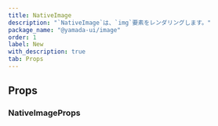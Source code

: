 ```yaml
---
title: NativeImage
description: "`NativeImage`は、`img`要素をレンダリングします。"
package_name: "@yamada-ui/image"
order: 1
label: New
with_description: true
tab: Props
---
```


## Props

### NativeImageProps

<PropsCard id="nativeimage-_accept" name="_accept" type="CSSUIObject" />

<PropsCard id="nativeimage-_active" name="_active" type="CSSUIObject" />

<PropsCard id="nativeimage-_after" name="_after" type="CSSUIObject" />

<PropsCard id="nativeimage-_anylink" name="_anyLink" type="CSSUIObject" />

<PropsCard id="nativeimage-_autofill" name="_autofill" type="CSSUIObject" />

<PropsCard id="nativeimage-_backdrop" name="_backdrop" type="CSSUIObject" />

<PropsCard id="nativeimage-_before" name="_before" type="CSSUIObject" />

<PropsCard id="nativeimage-_between" name="_between" type="CSSUIObject" />

<PropsCard id="nativeimage-_blank" name="_blank" type="CSSUIObject" />

<PropsCard id="nativeimage-_checked" name="_checked" type="CSSUIObject" />

<PropsCard id="nativeimage-_cue" name="_cue" type="CSSUIObject" />

<PropsCard id="nativeimage-_cueregion" name="_cueRegion" type="CSSUIObject" />

<PropsCard id="nativeimage-_dark" name="_dark" type="CSSUIObject" />

<PropsCard id="nativeimage-_default" name="_default" type="CSSUIObject" />

<PropsCard id="nativeimage-_disabled" name="_disabled" type="CSSUIObject" />

<PropsCard id="nativeimage-_empty" name="_empty" type="CSSUIObject" />

<PropsCard id="nativeimage-_enabled" name="_enabled" type="CSSUIObject" />

<PropsCard id="nativeimage-_end" name="_end" type="CSSUIObject" />

<PropsCard id="nativeimage-_even" name="_even" type="CSSUIObject" />

<PropsCard id="nativeimage-_expanded" name="_expanded" type="CSSUIObject" />

<PropsCard
  id="nativeimage-_fileselector"
  name="_fileSelector"
  type="CSSUIObject"
/>

<PropsCard id="nativeimage-_filled" name="_filled" type="CSSUIObject" />

<PropsCard id="nativeimage-_first" name="_first" type="CSSUIObject" />

<PropsCard
  id="nativeimage-_firstletter"
  name="_firstLetter"
  type="CSSUIObject"
/>

<PropsCard id="nativeimage-_firstline" name="_firstLine" type="CSSUIObject" />

<PropsCard id="nativeimage-_focus" name="_focus" type="CSSUIObject" />

<PropsCard
  id="nativeimage-_focusvisible"
  name="_focusVisible"
  type="CSSUIObject"
/>

<PropsCard
  id="nativeimage-_focuswithin"
  name="_focusWithin"
  type="CSSUIObject"
/>

<PropsCard id="nativeimage-_fullscreen" name="_fullScreen" type="CSSUIObject" />

<PropsCard id="nativeimage-_grabbed" name="_grabbed" type="CSSUIObject" />

<PropsCard
  id="nativeimage-_groupaccept"
  name="_groupAccept"
  type="CSSUIObject"
/>

<PropsCard
  id="nativeimage-_groupactive"
  name="_groupActive"
  type="CSSUIObject"
/>

<PropsCard id="nativeimage-_groupblank" name="_groupBlank" type="CSSUIObject" />

<PropsCard
  id="nativeimage-_groupchecked"
  name="_groupChecked"
  type="CSSUIObject"
/>

<PropsCard
  id="nativeimage-_groupdisabled"
  name="_groupDisabled"
  type="CSSUIObject"
/>

<PropsCard
  id="nativeimage-_groupenabled"
  name="_groupEnabled"
  type="CSSUIObject"
/>

<PropsCard
  id="nativeimage-_groupexpanded"
  name="_groupExpanded"
  type="CSSUIObject"
/>

<PropsCard id="nativeimage-_groupfocus" name="_groupFocus" type="CSSUIObject" />

<PropsCard
  id="nativeimage-_groupfocusvisible"
  name="_groupFocusVisible"
  type="CSSUIObject"
/>

<PropsCard
  id="nativeimage-_groupfocuswithin"
  name="_groupFocusWithin"
  type="CSSUIObject"
/>

<PropsCard
  id="nativeimage-_groupgrabbed"
  name="_groupGrabbed"
  type="CSSUIObject"
/>

<PropsCard
  id="nativeimage-_grouphorizontal"
  name="_groupHorizontal"
  type="CSSUIObject"
/>

<PropsCard id="nativeimage-_grouphover" name="_groupHover" type="CSSUIObject" />

<PropsCard id="nativeimage-_groupidle" name="_groupIdle" type="CSSUIObject" />

<PropsCard
  id="nativeimage-_groupinvalid"
  name="_groupInvalid"
  type="CSSUIObject"
/>

<PropsCard
  id="nativeimage-_grouploaded"
  name="_groupLoaded"
  type="CSSUIObject"
/>

<PropsCard
  id="nativeimage-_grouploading"
  name="_groupLoading"
  type="CSSUIObject"
/>

<PropsCard
  id="nativeimage-_groupoptional"
  name="_groupOptional"
  type="CSSUIObject"
/>

<PropsCard
  id="nativeimage-_groupplaceholdershown"
  name="_groupPlaceholderShown"
  type="CSSUIObject"
/>

<PropsCard
  id="nativeimage-_grouppressed"
  name="_groupPressed"
  type="CSSUIObject"
/>

<PropsCard
  id="nativeimage-_groupreadonly"
  name="_groupReadOnly"
  type="CSSUIObject"
/>

<PropsCard
  id="nativeimage-_groupreadwrite"
  name="_groupReadWrite"
  type="CSSUIObject"
/>

<PropsCard
  id="nativeimage-_groupreject"
  name="_groupReject"
  type="CSSUIObject"
/>

<PropsCard
  id="nativeimage-_grouprequired"
  name="_groupRequired"
  type="CSSUIObject"
/>

<PropsCard
  id="nativeimage-_groupselected"
  name="_groupSelected"
  type="CSSUIObject"
/>

<PropsCard
  id="nativeimage-_groupuserinvalid"
  name="_groupUserInvalid"
  type="CSSUIObject"
/>

<PropsCard id="nativeimage-_groupvalid" name="_groupValid" type="CSSUIObject" />

<PropsCard
  id="nativeimage-_groupvertical"
  name="_groupVertical"
  type="CSSUIObject"
/>

<PropsCard id="nativeimage-_hidden" name="_hidden" type="CSSUIObject" />

<PropsCard id="nativeimage-_holiday" name="_holiday" type="CSSUIObject" />

<PropsCard id="nativeimage-_horizontal" name="_horizontal" type="CSSUIObject" />

<PropsCard id="nativeimage-_hover" name="_hover" type="CSSUIObject" />

<PropsCard id="nativeimage-_idle" name="_idle" type="CSSUIObject" />

<PropsCard
  id="nativeimage-_indeterminate"
  name="_indeterminate"
  type="CSSUIObject"
/>

<PropsCard id="nativeimage-_inrange" name="_inRange" type="CSSUIObject" />

<PropsCard id="nativeimage-_invalid" name="_invalid" type="CSSUIObject" />

<PropsCard id="nativeimage-_last" name="_last" type="CSSUIObject" />

<PropsCard id="nativeimage-_light" name="_light" type="CSSUIObject" />

<PropsCard id="nativeimage-_link" name="_link" type="CSSUIObject" />

<PropsCard id="nativeimage-_loaded" name="_loaded" type="CSSUIObject" />

<PropsCard id="nativeimage-_loading" name="_loading" type="CSSUIObject" />

<PropsCard id="nativeimage-_marker" name="_marker" type="CSSUIObject" />

<PropsCard id="nativeimage-_mediadark" name="_mediaDark" type="CSSUIObject" />

<PropsCard id="nativeimage-_medialight" name="_mediaLight" type="CSSUIObject" />

<PropsCard
  id="nativeimage-_mediareducemotion"
  name="_mediaReduceMotion"
  type="CSSUIObject"
/>

<PropsCard id="nativeimage-_modal" name="_modal" type="CSSUIObject" />

<PropsCard
  id="nativeimage-_nativeactive"
  name="_nativeActive"
  type="CSSUIObject"
/>

<PropsCard
  id="nativeimage-_nativechecked"
  name="_nativeChecked"
  type="CSSUIObject"
/>

<PropsCard
  id="nativeimage-_nativedisabled"
  name="_nativeDisabled"
  type="CSSUIObject"
/>

<PropsCard
  id="nativeimage-_nativefocus"
  name="_nativeFocus"
  type="CSSUIObject"
/>

<PropsCard
  id="nativeimage-_nativefocusvisible"
  name="_nativeFocusVisible"
  type="CSSUIObject"
/>

<PropsCard
  id="nativeimage-_nativefocuswithin"
  name="_nativeFocusWithin"
  type="CSSUIObject"
/>

<PropsCard
  id="nativeimage-_nativehidden"
  name="_nativeHidden"
  type="CSSUIObject"
/>

<PropsCard
  id="nativeimage-_nativehover"
  name="_nativeHover"
  type="CSSUIObject"
/>

<PropsCard
  id="nativeimage-_nativereadonly"
  name="_nativeReadOnly"
  type="CSSUIObject"
/>

<PropsCard
  id="nativeimage-_nativetarget"
  name="_nativeTarget"
  type="CSSUIObject"
/>

<PropsCard
  id="nativeimage-_nativevalid"
  name="_nativeValid"
  type="CSSUIObject"
/>

<PropsCard id="nativeimage-_notfirst" name="_notFirst" type="CSSUIObject" />

<PropsCard id="nativeimage-_notlast" name="_notLast" type="CSSUIObject" />

<PropsCard id="nativeimage-_nottarget" name="_notTarget" type="CSSUIObject" />

<PropsCard id="nativeimage-_odd" name="_odd" type="CSSUIObject" />

<PropsCard id="nativeimage-_only" name="_only" type="CSSUIObject" />

<PropsCard id="nativeimage-_optional" name="_optional" type="CSSUIObject" />

<PropsCard id="nativeimage-_outrange" name="_outRange" type="CSSUIObject" />

<PropsCard id="nativeimage-_outside" name="_outside" type="CSSUIObject" />

<PropsCard id="nativeimage-_paused" name="_paused" type="CSSUIObject" />

<PropsCard id="nativeimage-_peeraccept" name="_peerAccept" type="CSSUIObject" />

<PropsCard id="nativeimage-_peeractive" name="_peerActive" type="CSSUIObject" />

<PropsCard id="nativeimage-_peerblank" name="_peerBlank" type="CSSUIObject" />

<PropsCard
  id="nativeimage-_peerchecked"
  name="_peerChecked"
  type="CSSUIObject"
/>

<PropsCard
  id="nativeimage-_peerdisabled"
  name="_peerDisabled"
  type="CSSUIObject"
/>

<PropsCard
  id="nativeimage-_peerenabled"
  name="_peerEnabled"
  type="CSSUIObject"
/>

<PropsCard
  id="nativeimage-_peerexpanded"
  name="_peerExpanded"
  type="CSSUIObject"
/>

<PropsCard id="nativeimage-_peerfocus" name="_peerFocus" type="CSSUIObject" />

<PropsCard
  id="nativeimage-_peerfocusvisible"
  name="_peerFocusVisible"
  type="CSSUIObject"
/>

<PropsCard
  id="nativeimage-_peerfocuswithin"
  name="_peerFocusWithin"
  type="CSSUIObject"
/>

<PropsCard
  id="nativeimage-_peergrabbed"
  name="_peerGrabbed"
  type="CSSUIObject"
/>

<PropsCard
  id="nativeimage-_peerhorizontal"
  name="_peerHorizontal"
  type="CSSUIObject"
/>

<PropsCard id="nativeimage-_peerhover" name="_peerHover" type="CSSUIObject" />

<PropsCard id="nativeimage-_peeridle" name="_peerIdle" type="CSSUIObject" />

<PropsCard
  id="nativeimage-_peerinvalid"
  name="_peerInvalid"
  type="CSSUIObject"
/>

<PropsCard id="nativeimage-_peerloaded" name="_peerLoaded" type="CSSUIObject" />

<PropsCard
  id="nativeimage-_peerloading"
  name="_peerLoading"
  type="CSSUIObject"
/>

<PropsCard
  id="nativeimage-_peeroptional"
  name="_peerOptional"
  type="CSSUIObject"
/>

<PropsCard
  id="nativeimage-_peerplaceholdershown"
  name="_peerPlaceholderShown"
  type="CSSUIObject"
/>

<PropsCard
  id="nativeimage-_peerpressed"
  name="_peerPressed"
  type="CSSUIObject"
/>

<PropsCard
  id="nativeimage-_peerreadonly"
  name="_peerReadOnly"
  type="CSSUIObject"
/>

<PropsCard
  id="nativeimage-_peerreadwrite"
  name="_peerReadWrite"
  type="CSSUIObject"
/>

<PropsCard id="nativeimage-_peerreject" name="_peerReject" type="CSSUIObject" />

<PropsCard
  id="nativeimage-_peerrequired"
  name="_peerRequired"
  type="CSSUIObject"
/>

<PropsCard
  id="nativeimage-_peerselected"
  name="_peerSelected"
  type="CSSUIObject"
/>

<PropsCard
  id="nativeimage-_peeruserinvalid"
  name="_peerUserInvalid"
  type="CSSUIObject"
/>

<PropsCard id="nativeimage-_peervalid" name="_peerValid" type="CSSUIObject" />

<PropsCard
  id="nativeimage-_peervertical"
  name="_peerVertical"
  type="CSSUIObject"
/>

<PropsCard id="nativeimage-_picture" name="_picture" type="CSSUIObject" />

<PropsCard
  id="nativeimage-_placeholder"
  name="_placeholder"
  type="CSSUIObject"
/>

<PropsCard
  id="nativeimage-_placeholdershown"
  name="_placeholderShown"
  type="CSSUIObject"
/>

<PropsCard id="nativeimage-_playing" name="_playing" type="CSSUIObject" />

<PropsCard id="nativeimage-_pressed" name="_pressed" type="CSSUIObject" />

<PropsCard id="nativeimage-_print" name="_print" type="CSSUIObject" />

<PropsCard id="nativeimage-_readonly" name="_readOnly" type="CSSUIObject" />

<PropsCard id="nativeimage-_readwrite" name="_readWrite" type="CSSUIObject" />

<PropsCard id="nativeimage-_reject" name="_reject" type="CSSUIObject" />

<PropsCard id="nativeimage-_required" name="_required" type="CSSUIObject" />

<PropsCard id="nativeimage-_ripple" name="_ripple" type="CSSUIObject" />

<PropsCard id="nativeimage-_scrollbar" name="_scrollbar" type="CSSUIObject" />

<PropsCard
  id="nativeimage-_scrollbarbutton"
  name="_scrollbarButton"
  type="CSSUIObject"
/>

<PropsCard
  id="nativeimage-_scrollbarcorner"
  name="_scrollbarCorner"
  type="CSSUIObject"
/>

<PropsCard
  id="nativeimage-_scrollbarthumb"
  name="_scrollbarThumb"
  type="CSSUIObject"
/>

<PropsCard
  id="nativeimage-_scrollbartrack"
  name="_scrollbarTrack"
  type="CSSUIObject"
/>

<PropsCard
  id="nativeimage-_scrollbartrackpiece"
  name="_scrollbarTrackPiece"
  type="CSSUIObject"
/>

<PropsCard id="nativeimage-_selected" name="_selected" type="CSSUIObject" />

<PropsCard id="nativeimage-_selection" name="_selection" type="CSSUIObject" />

<PropsCard id="nativeimage-_start" name="_start" type="CSSUIObject" />

<PropsCard id="nativeimage-_target" name="_target" type="CSSUIObject" />

<PropsCard id="nativeimage-_today" name="_today" type="CSSUIObject" />

<PropsCard
  id="nativeimage-_userinvalid"
  name="_userInvalid"
  type="CSSUIObject"
/>

<PropsCard id="nativeimage-_valid" name="_valid" type="CSSUIObject" />

<PropsCard id="nativeimage-_vertical" name="_vertical" type="CSSUIObject" />

<PropsCard id="nativeimage-_visited" name="_visited" type="CSSUIObject" />

<PropsCard id="nativeimage-_weekend" name="_weekend" type="CSSUIObject" />
